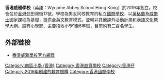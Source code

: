 '''香港威雅學校'''（英語：Wycome Abbey School Hong Kong）於2019年創立，校舍位於[[香港仔|香港仔]]田灣街17號。學校為男女同校教育的私立[[國際學校|國際學校]]，以[[英格蘭|英格蘭]]及[[威爾士|威爾士]]國家課程為基礎，提供全英文教育模式，並輔以其他課外活動計畫和漢語文化教學大綱。設有[[小學|小學]]部、主要招收小學1至6年班，目前約有二百名學生。

==外部链接==
*[https://www.was.edu.hk 香港威雅學校官方網頁]


[[Category:南區小學_(香港)|Category:南區小學 (香港)]]
[[Category:香港直資學校|Category:香港直資學校]]
[[Category:香港仔|Category:香港仔]]
[[Category:2019年創建的教育機構|Category:2019年創建的教育機構]]
[[Category:香港國際學校|Category:香港國際學校]]